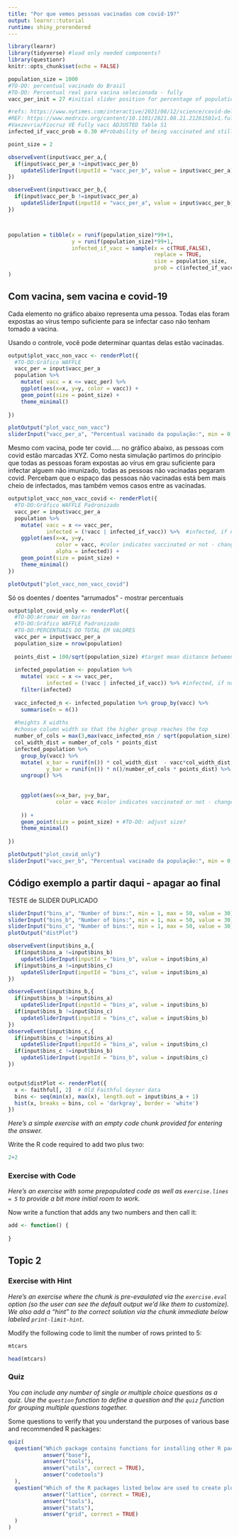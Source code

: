 ```yaml
---
title: "Por que vemos pessoas vacinadas com covid-19?"
output: learnr::tutorial
runtime: shiny_prerendered
---
```


<!-- A fazer: marcados com TO-DO -->

```r
library(learnr)
library(tidyverse) #load only needed components?
library(questionr)
knitr::opts_chunk$set(echo = FALSE)
```
```r
population_size = 1000
#TO-DO: percentual vacinado do Brasil
#TO-DO: Percentual real para vacina selecionada - fully
vacc_per_init = 27 #initial slider position for percentage of population vaccinated

#refs: https://www.nytimes.com/interactive/2021/08/12/science/covid-delta-breakthrough.html?smtyp=cur&smid=tw-nytimes
#REF: https://www.medrxiv.org/content/10.1101/2021.08.21.21261501v1.full.pdf 
#Vaxzevria/Fiocruz VE Fully vacc ADJUSTED Table S1
infected_if_vacc_prob = 0.30 #Probability of being vaccinated and still get covid if exposed enough to get covid unvaccinated.


```
```r
point_size = 2

observeEvent(input$vacc_per_a,{
  if(input$vacc_per_a !=input$vacc_per_b)
    updateSliderInput(inputId = "vacc_per_b", value = input$vacc_per_a)
})

observeEvent(input$vacc_per_b,{
  if(input$vacc_per_b !=input$vacc_per_a)
    updateSliderInput(inputId = "vacc_per_a", value = input$vacc_per_b)
})




```

```r
population = tibble(x = runif(population_size)*99+1, 
                    y = runif(population_size)*99+1,
                    infected_if_vacc = sample(x = c(TRUE,FALSE),
                                              replace = TRUE,
                                              size = population_size,
                                              prob = c(infected_if_vacc_prob,1-infected_if_vacc_prob))
)
```



## Com vacina, sem vacina e covid-19

Cada elemento no gráfico abaixo representa uma pessoa. Todas elas foram expostas ao vírus tempo suficiente para se infectar caso não tenham tomado a vacina.

Usando o controle, você pode determinar quantas delas estão vacinadas.


```r
output$plot_vacc_non_vacc <- renderPlot({
  #TO-DO:Gráfico WAFFLE
  vacc_per = input$vacc_per_a
  population %>% 
    mutate( vacc = x <= vacc_per) %>%
    ggplot(aes(x=x, y=y, color = vacc)) +
    geom_point(size = point_size) +
    theme_minimal()
  
})
```
```r
plotOutput("plot_vacc_non_vacc")
sliderInput("vacc_per_a", "Percentual vacinado da população:", min = 0, max = 100, value = vacc_per_init)
```


<!-- #TO-DO:Texto explicando que mesmo com vacina pode covid -->
Mesmo com vacina, pode ter covid..... no gráfico abaixo, as pessoas com covid estão marcadas XYZ. Como nesta simulação partimos do princípio que todas as pessoas foram expostas ao vírus em grau suficiente para infectar alguem não imunizado,  todas as pessoas não vacinadas pegaram covid. Percebam que o espaço das pessoas não vacinadas está bem mais cheio de infectados, mas também vemos casos entre as vacinadas.     

```r
output$plot_vacc_non_vacc_covid <- renderPlot({
  #TO-DO:Gráfico WAFFLE Padronizado
  vacc_per = input$vacc_per_a
  population %>%
    mutate( vacc = x <= vacc_per, 
            infected = (!vacc | infected_if_vacc)) %>%  #infected, if not vacc or if vacc but still in prob.
    ggplot(aes(x=x, y=y, 
               color = vacc, #color indicates vaccinated or not - change
               alpha = infected)) +
    geom_point(size = point_size) +
    theme_minimal()
})
```
```r
plotOutput("plot_vacc_non_vacc_covid")
```


<!-- #TO-DO:Texto Introdução gráfico só com os doentes -->
Só os doentes / doentes "arrumados" - mostrar percentuais


```r
output$plot_covid_only <- renderPlot({
  #TO-DO:Arrumar em barras
  #TO-DO:Gráfico WAFFLE Padronizado
  #TO-DO:PERCENTUAIS DO TOTAL EM VALORES
  vacc_per = input$vacc_per_a
  population_size = nrow(population)
  
  points_dist = 100/sqrt(population_size) #target mean distance between points
  
  infected_population <- population %>%
    mutate( vacc = x <= vacc_per, 
            infected = (!vacc | infected_if_vacc)) %>% #infected, if not vacc or if vacc but still in prob.
    filter(infected)
  
  vacc_infected_n <- infected_population %>% group_by(vacc) %>%
    summarise(n = n())
  
  #heights X widths
  #choose column width so that the higher group reaches the top 
  number_of_cols = max(3,max(vacc_infected_n$n / sqrt(population_size))) # in columns
  col_width_dist = number_of_cols * points_dist
  infected_population %>%
    group_by(vacc) %>%
    mutate( x_bar = runif(n()) * col_width_dist  - vacc*col_width_dist,
            y_bar = runif(n()) * n()/number_of_cols * points_dist) %>%
    ungroup() %>%
    
    
    ggplot(aes(x=x_bar, y=y_bar, 
               color = vacc #color indicates vaccinated or not - change
               
    )) +
    geom_point(size = point_size) + #TO-DO: adjust size? 
    theme_minimal()
  
})
```
```r
plotOutput("plot_covid_only")
sliderInput("vacc_per_b", "Percentual vacinado da população:", min = 0, max = 100, value = vacc_per_init)
```

<!-- TO-DO:TEXTO SOBRE percentual, testes com 100%, calculo de equilibrio  -->

<!-- TO-DO:GRAFICO de percentual de cada população -->

## Código exemplo a partir daqui - apagar ao final


TESTE de SLIDER DUPLICADO

```r
sliderInput("bins_a", "Number of bins:", min = 1, max = 50, value = 30)
sliderInput("bins_b", "Number of bins:", min = 1, max = 50, value = 30)
sliderInput("bins_c", "Number of bins:", min = 1, max = 50, value = 30)
plotOutput("distPlot")
```

```r

observeEvent(input$bins_a,{
  if(input$bins_a !=input$bins_b)
    updateSliderInput(inputId = "bins_b", value = input$bins_a)
  if(input$bins_a !=input$bins_c)
    updateSliderInput(inputId = "bins_c", value = input$bins_a)
})

observeEvent(input$bins_b,{
  if(input$bins_b !=input$bins_a)
    updateSliderInput(inputId = "bins_a", value = input$bins_b)
  if(input$bins_b !=input$bins_c)
    updateSliderInput(inputId = "bins_c", value = input$bins_b)
})
observeEvent(input$bins_c,{
  if(input$bins_c !=input$bins_a)
    updateSliderInput(inputId = "bins_a", value = input$bins_c)
  if(input$bins_c !=input$bins_b)
    updateSliderInput(inputId = "bins_b", value = input$bins_c)
})


output$distPlot <- renderPlot({
  x <- faithful[, 2]  # Old Faithful Geyser data
  bins <- seq(min(x), max(x), length.out = input$bins_a + 1)
  hist(x, breaks = bins, col = 'darkgray', border = 'white')
})
```

*Here's a simple exercise with an empty code chunk provided for entering the answer.*

Write the R code required to add two plus two:

```r
2+2
```

### Exercise with Code

*Here's an exercise with some prepopulated code as well as `exercise.lines = 5` to provide a bit more initial room to work.*

Now write a function that adds any two numbers and then call it:

```r
add <- function() {
  
}
```

## Topic 2

### Exercise with Hint

*Here's an exercise where the chunk is pre-evaulated via the `exercise.eval` option (so the user can see the default output we'd like them to customize). We also add a "hint" to the correct solution via the chunk immediate below labeled `print-limit-hint`.*

Modify the following code to limit the number of rows printed to 5:

```r
mtcars
```

```r
head(mtcars)
```

### Quiz

*You can include any number of single or multiple choice questions as a quiz. Use the `question` function to define a question and the `quiz` function for grouping multiple questions together.*

Some questions to verify that you understand the purposes of various base and recommended R packages:

```r
quiz(
  question("Which package contains functions for installing other R packages?",
           answer("base"),
           answer("tools"),
           answer("utils", correct = TRUE),
           answer("codetools")
  ),
  question("Which of the R packages listed below are used to create plots?",
           answer("lattice", correct = TRUE),
           answer("tools"),
           answer("stats"),
           answer("grid", correct = TRUE)
  )
)
```

